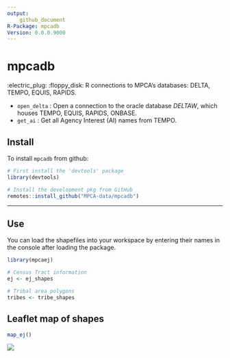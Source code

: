 ```yaml
---
output:
    github_document
R-Package: mpcadb
Version: 0.0.0.9000
---
```


# mpcadb

:electric_plug: :floppy_disk: R connections to MPCA's databases: DELTA, TEMPO, EQUIS, RAPIDS.


* `open_delta` : Open a connection to the oracle database _DELTAW_, which houses TEMPO, EQUIS, RAPIDS, ONBASE.
* `get_ai` : Get all Agency Interest (AI) names from TEMPO.




## Install

To install `mpcadb` from github:

```r
# First install the 'devtools' package
library(devtools)

# Install the development pkg from GitHub
remotes::install_github("MPCA-data/mpcadb")

```
-----


## Use

You can load the shapefiles into your workspace by entering their names in the console after loading the package.

```r
library(mpcaej)

# Census Tract information
ej <- ej_shapes

# Tribal area polygons
tribes <- tribe_shapes

```



## Leaflet map of shapes
```r
map_ej()

```


![](ej_map_pop.png)
